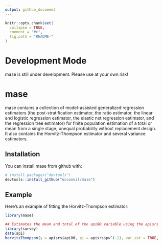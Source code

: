 ```yaml
---
output: github_document
---
```


<!-- README.md is generated from README.Rmd. Please edit that file -->

```r
knitr::opts_chunk$set(
  collapse = TRUE,
  comment = "#>",
  fig.path = "README-"
)
```

# Development Mode

mase is still under development.  Please use at your own risk!  

# mase

mase contains a collection of model-assisted generalized regression estimators (the post-stratification estimator, the ratio estimator, the linear and logistic regression estimator, the elastic net regression estimator, and the regression tree estimator) for finite population estimation of a total or mean from a single stage, unequal probability without replacement design.  It also contains the Horvitz-Thompson estimator and several variance estimators.

## Installation

You can install mase from github with:

```r
# install.packages("devtools")
devtools::install_github("mcconvil/mase")
```

## Example

Here's an example of fitting the Horvitz-Thompson estimator:

```r

library(mase)

## Estimates the mean and total of the api00 variable using the apisrs dataset in the survey package
library(survey)
data(api)
horvitzThompson(y = apisrs$api00, pi = apisrs$pw^(-1), var_est = TRUE, var_method = "lin_HTSRS")
```

